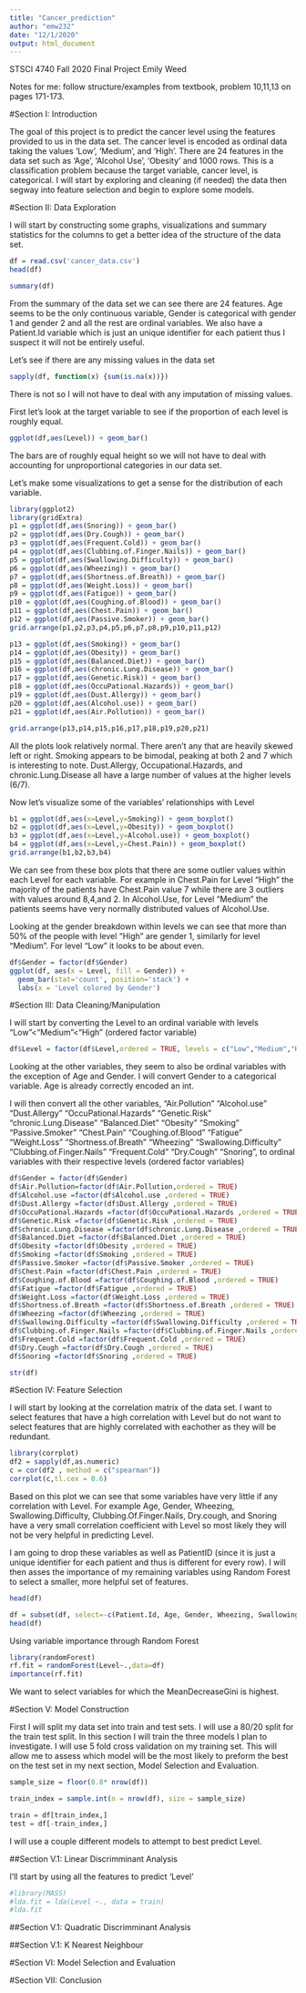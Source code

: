 ```yaml
---
title: "Cancer_prediction"
author: "emw232"
date: "12/1/2020"
output: html_document
---
```


STSCI 4740 Fall 2020 Final Project
Emily Weed

Notes for me: follow structure/examples from textbook, problem 10,11,13 on pages 171-173. 

#Section I: Introduction

  The goal of this project is to predict the cancer level using the features provided to us in the data set. The cancer level is encoded as ordinal data taking the values 'Low', 'Medium', and 'High'. There are 24 features in the data set such as 'Age', 'Alcohol Use', 'Obesity' and 1000 rows. This is a classification problem because the target variable, cancer level, is categorical. I will start by exploring and cleaning (if needed) the data then segway into feature selection and begin to explore some models.  


#Section II: Data Exploration

  I will start by constructing some graphs, visualizations and summary statistics for the columns to get a better idea of the structure of the data set.
  
  


```r
df = read.csv('cancer_data.csv')
head(df)
```
```r
summary(df)
```
From the summary of the data set we can see there are 24 features. Age seems to be the only continuous variable, Gender is categorical with gender 1 and gender 2 and all the rest are ordinal variables. We also have a Patient.Id variable which is just an unique identifier for each patient thus I suspect it will not be entirely useful. 

Let's see if there are any missing values in the data set
```r
sapply(df, function(x) {sum(is.na(x))})
```
There is not so I will not have to deal with any imputation of missing values. 

First let's look at the target variable to see if the proportion of each level is roughly equal.
```r
ggplot(df,aes(Level)) + geom_bar()
```
The bars are of roughly equal height so we will not have to deal with accounting for unproportional categories in our data set. 

Let's make some visualizations to get a sense for the distribution of each variable.

```r
library(ggplot2)
library(gridExtra)
p1 = ggplot(df,aes(Snoring)) + geom_bar()
p2 = ggplot(df,aes(Dry.Cough)) + geom_bar()
p3 = ggplot(df,aes(Frequent.Cold)) + geom_bar()
p4 = ggplot(df,aes(Clubbing.of.Finger.Nails)) + geom_bar()
p5 = ggplot(df,aes(Swallowing.Difficulty)) + geom_bar()
p6 = ggplot(df,aes(Wheezing)) + geom_bar()
p7 = ggplot(df,aes(Shortness.of.Breath)) + geom_bar()
p8 = ggplot(df,aes(Weight.Loss)) + geom_bar()
p9 = ggplot(df,aes(Fatigue)) + geom_bar()
p10 = ggplot(df,aes(Coughing.of.Blood)) + geom_bar()
p11 = ggplot(df,aes(Chest.Pain)) + geom_bar()
p12 = ggplot(df,aes(Passive.Smoker)) + geom_bar()
grid.arrange(p1,p2,p3,p4,p5,p6,p7,p8,p9,p10,p11,p12)
```

    

```r
p13 = ggplot(df,aes(Smoking)) + geom_bar()
p14 = ggplot(df,aes(Obesity)) + geom_bar()
p15 = ggplot(df,aes(Balanced.Diet)) + geom_bar()
p16 = ggplot(df,aes(chronic.Lung.Disease)) + geom_bar()
p17 = ggplot(df,aes(Genetic.Risk)) + geom_bar()
p18 = ggplot(df,aes(OccuPational.Hazards)) + geom_bar()
p19 = ggplot(df,aes(Dust.Allergy)) + geom_bar()
p20 = ggplot(df,aes(Alcohol.use)) + geom_bar()
p21 = ggplot(df,aes(Air.Pollution)) + geom_bar()

grid.arrange(p13,p14,p15,p16,p17,p18,p19,p20,p21)
```

All the plots look relatively normal. There aren't any that are heavily skewed left or right. Smoking appears to be bimodal, peaking at both 2 and 7 which is interesting to note. Dust.Allergy, Occupational.Hazards, and chronic.Lung.Disease all have a large number of values at the higher levels (6/7). 

Now let's visualize some of the variables' relationships with Level

```r
b1 = ggplot(df,aes(x=Level,y=Smoking)) + geom_boxplot()
b2 = ggplot(df,aes(x=Level,y=Obesity)) + geom_boxplot()
b3 = ggplot(df,aes(x=Level,y=Alcohol.use)) + geom_boxplot()
b4 = ggplot(df,aes(x=Level,y=Chest.Pain)) + geom_boxplot()
grid.arrange(b1,b2,b3,b4)
```

We can see from these box plots that there are some outlier values within each Level for each variable. For example in Chest.Pain for Level "High" the majority of the patients have Chest.Pain value 7 while there are 3 outliers with values around 8,4,and 2. In Alcohol.Use, for Level "Medium" the patients seems have very normally distributed values of Alcohol.Use. 

Looking at the gender breakdown within levels we can see that more than 50% of the people with level "High" are gender 1, similarly for level "Medium". For level "Low" it looks to be about even.
```r
df$Gender = factor(df$Gender)
ggplot(df, aes(x = Level, fill = Gender)) +
  geom_bar(stat='count', position='stack') +
  labs(x = 'Level colored by Gender')
```


#Section III: Data Cleaning/Manipulation


I will start by converting the Level to an ordinal variable with levels "Low"<"Medium"<"High" (ordered factor variable)
```r
df$Level = factor(df$Level,ordered = TRUE, levels = c("Low","Medium","High"))
```

Looking at the other variables, they seem to also be ordinal variables with the exception of Age and Gender. I will convert Gender to a categorical variable. Age is already correctly encoded an int.

I will then convert all the other variables, "Air.Pollution" "Alcohol.use" "Dust.Allergy" "OccuPational.Hazards" "Genetic.Risk" "chronic.Lung.Disease" "Balanced.Diet" "Obesity" "Smoking" "Passive.Smoker" "Chest.Pain" "Coughing.of.Blood" "Fatigue" "Weight.Loss" "Shortness.of.Breath" "Wheezing" "Swallowing.Difficulty" "Clubbing.of.Finger.Nails" "Frequent.Cold" "Dry.Cough" "Snoring", to ordinal variables with their respective levels (ordered factor variables)
```r
df$Gender = factor(df$Gender)
df$Air.Pollution=factor(df$Air.Pollution,ordered = TRUE)
df$Alcohol.use =factor(df$Alcohol.use ,ordered = TRUE)
df$Dust.Allergy =factor(df$Dust.Allergy ,ordered = TRUE)
df$OccuPational.Hazards =factor(df$OccuPational.Hazards ,ordered = TRUE)
df$Genetic.Risk =factor(df$Genetic.Risk ,ordered = TRUE)
df$chronic.Lung.Disease =factor(df$chronic.Lung.Disease ,ordered = TRUE)
df$Balanced.Diet =factor(df$Balanced.Diet ,ordered = TRUE)
df$Obesity =factor(df$Obesity ,ordered = TRUE)
df$Smoking =factor(df$Smoking ,ordered = TRUE)
df$Passive.Smoker =factor(df$Passive.Smoker ,ordered = TRUE)
df$Chest.Pain =factor(df$Chest.Pain ,ordered = TRUE)
df$Coughing.of.Blood =factor(df$Coughing.of.Blood ,ordered = TRUE)
df$Fatigue =factor(df$Fatigue ,ordered = TRUE)
df$Weight.Loss =factor(df$Weight.Loss ,ordered = TRUE)
df$Shortness.of.Breath =factor(df$Shortness.of.Breath ,ordered = TRUE)
df$Wheezing =factor(df$Wheezing ,ordered = TRUE)
df$Swallowing.Difficulty =factor(df$Swallowing.Difficulty ,ordered = TRUE)
df$Clubbing.of.Finger.Nails =factor(df$Clubbing.of.Finger.Nails ,ordered = TRUE)
df$Frequent.Cold =factor(df$Frequent.Cold ,ordered = TRUE)
df$Dry.Cough =factor(df$Dry.Cough ,ordered = TRUE)
df$Snoring =factor(df$Snoring ,ordered = TRUE)
```

```r
str(df)
```

#Section IV: Feature Selection

I will start by looking at the correlation matrix of the data set. I want to select features that have a high correlation with Level but do not want to select features that are highly correlated with eachother as they will be redundant.
```r
library(corrplot)
df2 = sapply(df,as.numeric)
c = cor(df2 , method = c("spearman"))
corrplot(c,tl.cex = 0.6)
```
Based on this plot we can see that some variables have very little if any correlation with Level. For example Age, Gender, Wheezing, Swallowing.Difficulty, Clubbing.Of.Finger.Nails, Dry.cough, and Snoring have a very small correlation coefficient with Level so most likely they will not be very helpful in predicting Level. 

I am going to drop these variables as well as PatientID (since it is just a unique identifier for each patient and thus is different for every row). I will then asses the importance of my remaining variables using Random Forest to select a smaller, more helpful set of features.

```r
head(df)
```

```r
df = subset(df, select=-c(Patient.Id, Age, Gender, Wheezing, Swallowing.Difficulty, Clubbing.of.Finger.Nails, Dry.Cough, Snoring))
head(df)
```

Using variable importance through Random Forest
```r
library(randomForest)
rf.fit = randomForest(Level~.,data=df)
importance(rf.fit)
```
We want to select variables for which the MeanDecreaseGini is highest.

#Section V: Model Construction


First I will split my data set into train and test sets. I will use a 80/20 split for the train test split. In this section I will train the three models I plan to investigate.  I will use 5 fold cross validation on my training set. This will allow me to assess which model will be the most likely to preform the best on the test set in my next section, Model Selection and Evaluation.  

```r
sample_size = floor(0.8* nrow(df))

train_index = sample.int(n = nrow(df), size = sample_size)

train = df[train_index,]
test = df[-train_index,]
```

I will use a couple different models to attempt to best predict Level.

##Section V.1: Linear Discrimminant Analysis


I'll start by using all the features to predict 'Level'
```r
#library(MASS)
#lda.fit = lda(Level ~., data = train)
#lda.fit
```


##Section V.1: Quadratic Discrimminant Analysis

##Section V.1: K Nearest Neighbour


#Section VI: Model Selection and Evaluation



#Section VII: Conclusion



